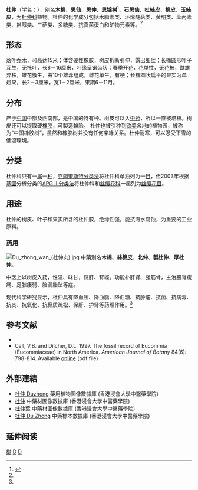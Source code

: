 {{ctm}}
{{Speciesbox
| taxon = Eucommia ulmoides
| status = NT
| status_system = iucn2.3
| image = Eucommia-ulmoides.JPG
| greatparent_authority = [[阿道夫·恩格勒|Engler]]
| parent_authority = [[丹尼尔·奥利弗|Oliv.]]
| binomial_authority = Oliv.
}}

'''杜仲'''（[[学名|学名]]：''{{lang|la|Eucommia ulmoides}}''），别名'''木棉'''、'''思仙'''、'''思仲'''、'''思锦树'''<ref name="冯晗">{{cite journal|author1=冯晗|author2=周宏灏|author3=欧阳冬生|title=杜仲的化学成分及药理作用研究进展|journal=中国临床药理学与治疗学|date=2015-06-29|volume=20|issue=6|pages=713-720|url=http://manu41.magtech.com.cn/Jweb_clyl/CN/abstract/abstract9560.shtml|accessdate=2016-09-27|archive-date=2020-08-19|archive-url=https://web.archive.org/web/20200819024345/http://manu41.magtech.com.cn/Jweb_clyl/CN/abstract/abstract9560.shtml|dead-url=no}}</ref>、'''石思仙'''、'''扯絲皮'''、'''棉皮'''、'''玉絲皮'''，为[[杜仲科|杜仲科]]植物。杜仲的化学成分包括木脂素类、环烯醚萜类、黄酮类、苯丙素类、甾醇类、三萜类、多糖类、抗真菌蛋白和矿物元素等。<ref name="冯晗" />

==形态==
落叶[[乔木|乔木]]，可高达15米；体含硬性橡胶，树皮折断引伸，露出细丝；长椭圆形叶子互生，无托叶，长8－16厘米，叶缘呈锯齿状；春季开[[花|花]]，花单性，无花被，雌雄异株，雄花簇生，由10个雄蕊组成，雌花单生，有梗；长椭圆状扁平的果实为单翅果，长2－3厘米，宽1－2厘米，果期6－11月。

==分布==
产于[[中国|中国]]中部及西南部，是中国的特有种。树皮可以入[[中药|中药]]，所以一直被培植。树皮还可以提取硬[[橡胶|橡胶]]，可製造輪胎。
杜仲也被引种到[[欧洲|欧]][[美洲|美]]各地的植物园，被称为“中国橡胶树”，虽然和橡胶树并没有任何亲緣关系。杜仲耐寒，可以忍受下雪的低溫環境。

== 分类 ==
杜仲科只有一[[属|属]]一[[种|种]]，[[克朗奎斯特分类法|克朗奎斯特分类法]]将杜仲科单独列为一[[目_(生物)|目]]，但2003年根据[[基因|基因]]分析分类的[[APG_II_分类法|APG II 分类法]]将杜仲科和[[丝缨花科|丝缨花科]]一起列为[[丝缨花目|丝缨花目]]。

==用途==
杜仲的树皮、叶子和果实所含的杜仲胶，绝缘性强，能抗海水腐蚀，为重要的工业原料。

===药用===
[[File:Du_zhong_wan_(杜仲丸).jpg|thumb]]
中藥別名'''木棉'''、'''絲棉皮'''、'''北仲'''、'''製杜仲'''、'''厚杜仲'''。

中医上以树皮入药，性温、味甘，歸肝、腎經。功能补肝肾、强筋骨，主治腰脊痠痛、足膝痿弱、胎漏胎坠等症。

现代科学研究显示，杜仲具有降血压、降血脂、降血糖、抗肿瘤、抗菌、抗病毒、抗炎、抗氧化、抗骨质疏松、保肝、护肾等药理作用。<ref name="冯晗" />

==参考文献==
* {{IUCN2006|assessors=World Conservation Monitoring Centre|year=1998|id=31280|title=Eucommia ulmoides|downloaded=11 May 2006}}
*Call, V.B. and Dilcher, D.L. 1997. The fossil record of Eucommia (Eucommiaceae) in North America. ''American Journal of Botany'' 84(6): 798-814. Available [http://www.amjbot.org/cgi/reprint/84/6/798.pdf online] {{Wayback|url=http://www.amjbot.org/cgi/reprint/84/6/798.pdf |date=20081007011011 }} (pdf file)

==外部連結==
* [http://libproject.hkbu.edu.hk/was40/detail?lang=ch&channelid=1288&searchword=herb_id=D01377 杜仲 Duzhong] {{Wayback|url=http://libproject.hkbu.edu.hk/was40/detail?lang=ch&channelid=1288&searchword=herb_id=D01377 |date=20200819024409 }} 藥用植物圖像數據庫 (香港浸會大學中醫藥學院) {{zh}}{{en}}
*[https://sys01.lib.hkbu.edu.hk/cmed/mmid/detail.php?pid=B00344 杜仲] 中藥材圖像數據庫  (香港浸會大學中醫藥學院) {{zh}}{{en}} 
*[https://sys01.lib.hkbu.edu.hk/cmed/mmid/detail.php?pid=B00326 杜仲葉] 中藥材圖像數據庫  (香港浸會大學中醫藥學院) {{zh}}{{en}} 
* [http://libproject.hkbu.edu.hk/was40/outline?page=1&channelid=44273&searchword=%E6%9D%9C%E4%BB%B2&sortfield=+name_chi_sort 杜仲 Du Zhong] {{Wayback|url=http://libproject.hkbu.edu.hk/was40/outline?page=1&channelid=44273&searchword=%E6%9D%9C%E4%BB%B2&sortfield=+name_chi_sort |date=20200819025439 }} 中藥標本數據庫 (香港浸會大學中醫藥學院) {{zh-hant}}{{en}}

== 延伸阅读 ==
{{Wikisource further reading}}

{{commons|Eucommia ulmoides}}

{{Taxonbar|from=Q131528}}

[[Category:藥用植物|樹]]
[[Category:杜仲科|D]]
[[Category:植物科名|D]]